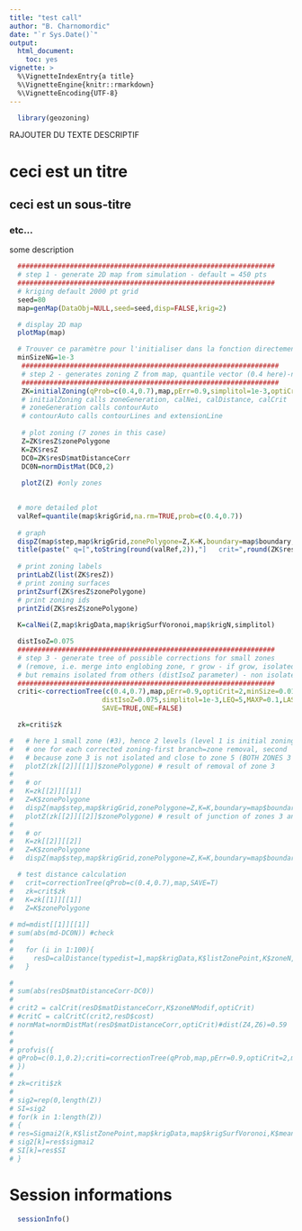 ```yaml
---
title: "test call"
author: "B. Charnomordic"
date: "`r Sys.Date()`"
output:
  html_document:
    toc: yes
vignette: >
  %\VignetteIndexEntry{a title}
  %\VignetteEngine{knitr::rmarkdown}
  %\VignetteEncoding{UTF-8}
---
```


```r
  library(geozoning)
```

RAJOUTER DU TEXTE DESCRIPTIF

# ceci est un titre
## ceci est un sous-titre
### etc...

some description

```r
  ################################################################
  # step 1 - generate 2D map from simulation - default = 450 pts
  ################################################################
  # kriging default 2000 pt grid
  seed=80
  map=genMap(DataObj=NULL,seed=seed,disp=FALSE,krig=2)

  # display 2D map
  plotMap(map)

```

```r
  # Trouver ce paramètre pour l'initialiser dans la fonction directement!!!
  minSizeNG=1e-3
   ################################################################
   # step 2 - generates zoning Z from map, quantile vector (0.4 here)-no display
   ################################################################
   ZK=initialZoning(qProb=c(0.4,0.7),map,pErr=0.9,simplitol=1e-3,optiCrit=2,disp=0) # names(Z)  "resCrit"  "resDist" "resZ"
   # initialZoning calls zoneGeneration, calNei, calDistance, calCrit
   # zoneGeneration calls contourAuto
   # contourAuto calls contourLines and extensionLine
 
   # plot zoning (7 zones in this case)
   Z=ZK$resZ$zonePolygone
   K=ZK$resZ
   DC0=ZK$resD$matDistanceCorr
   DC0N=normDistMat(DC0,2)
 
   plotZ(Z) #only zones
   
```

```r
  # more detailed plot
  valRef=quantile(map$krigGrid,na.rm=TRUE,prob=c(0.4,0.7))
   
  # graph
  dispZ(map$step,map$krigGrid,zonePolygone=Z,K=K,boundary=map$boundary,nbLvl=0,id=FALSE,mu=2)
  title(paste(" q=[",toString(round(valRef,2)),"]   crit=",round(ZK$resCrit,2),sep=""))
  
  # print zoning labels
  printLabZ(list(ZK$resZ))
  # print zoning surfaces
  printZsurf(ZK$resZ$zonePolygone)
  # print zoning ids
  printZid(ZK$resZ$zonePolygone)
  
  K=calNei(Z,map$krigData,map$krigSurfVoronoi,map$krigN,simplitol)
```

```r
  distIsoZ=0.075
  ################################################################
  # step 3 - generate tree of possible corrections for small zones 
  # (remove, i.e. merge into englobing zone, r grow - if grow, isolated zone -> grows bigger   
  # but remains isolated from others (distIsoZ parameter) - non isolated zone -> joins closest zone with same labels
  ################################################################
  criti<-correctionTree(c(0.4,0.7),map,pErr=0.9,optiCrit=2,minSize=0.012,minSizeNG=1e-3,
                       distIsoZ=0.075,simplitol=1e-3,LEQ=5,MAXP=0.1,LASTPASS=TRUE,disp=0,
                       SAVE=TRUE,ONE=FALSE)

  zk=criti$zk

#   # here 1 small zone (#3), hence 2 levels (level 1 is initial zoning, level 2 has 2 branches, 
#   # one for each corrected zoning-first branch=zone removal, second   branch=zone junction, 
#   # because zone 3 is not isolated and close to zone 5 (BOTH ZONES 3 and 5 have same lab)
#   plotZ(zk[[2]][[1]]$zonePolygone) # result of removal of zone 3
#   
#   # or
#   K=zk[[2]][[1]]
#   Z=K$zonePolygone
#   dispZ(map$step,map$krigGrid,zonePolygone=Z,K=K,boundary=map$boundary,nbLvl=0,id=FALSE)
#   plotZ(zk[[2]][[2]]$zonePolygone) # result of junction of zones 3 and 5
#   
#   # or
#   K=zk[[2]][[2]]
#   Z=K$zonePolygone
#   dispZ(map$step,map$krigGrid,zonePolygone=Z,K=K,boundary=map$boundary,nbLvl=0,id=FALSE)

  # test distance calculation
#   crit=correctionTree(qProb=c(0.4,0.7),map,SAVE=T)
#   zk=crit$zk
#   K=zk[[1]][[1]]
#   Z=K$zonePolygone
  
# md=mdist[[1]][[1]]
# sum(abs(md-DC0N)) #check
# 
#   for (i in 1:100){
#     resD=calDistance(typedist=1,map$krigData,K$listZonePoint,K$zoneN,map$krigSurfVoronoi,K$meanZone,pErr)
#   }

# 
# sum(abs(resD$matDistanceCorr-DC0))
# 
# crit2 = calCrit(resD$matDistanceCorr,K$zoneNModif,optiCrit)
# #critC = calCritC(crit2,resD$cost)
# normMat=normDistMat(resD$matDistanceCorr,optiCrit)#dist(Z4,Z6)=0.59 
# 
# 
# profvis({
# qProb=c(0.1,0.2);criti=correctionTree(qProb,map,pErr=0.9,optiCrit=2,minSize=0.012,minSizeNG=1e-3,distIsoZ=0.075,simplitol=1e-3,LEQ=5,MAXP=0.1,LASTPASS=TRUE,disp=0,SAVE=TRUE,ONE=FALSE)
# })
# 
# zk=criti$zk
# 
# sig2=rep(0,length(Z))
# SI=sig2
# for(k in 1:length(Z))
# {
# res=Sigmai2(k,K$listZonePoint,map$krigData,map$krigSurfVoronoi,K$meanZone)
# sig2[k]=res$sigmai2
# SI[k]=res$SI
# }
```


# Session informations
```r
  sessionInfo()
```

